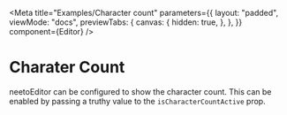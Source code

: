 
<Meta
  title="Examples/Character count"
  parameters={{
    layout: "padded",
    viewMode: "docs",
    previewTabs: {
      canvas: {
        hidden: true,
      },
    },
  }}
  component={Editor}
/>

# Charater Count

neetoEditor can be configured to show the character count. This can be enabled
by passing a truthy value to the `isCharacterCountActive` prop.

<Canvas>
  <Editor isCharacterCountActive />
</Canvas>
